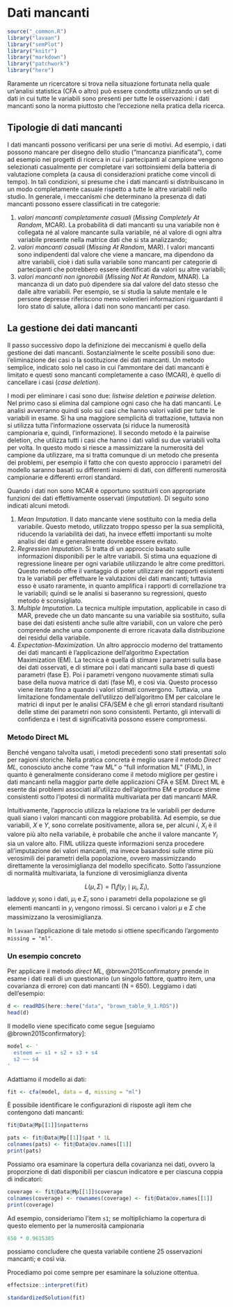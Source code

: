 # Dati mancanti {#ch:missing_data}

```r
source("_common.R")
library("lavaan")
library("semPlot")
library("knitr")
library("markdown")
library("patchwork")
library("here")
```

Raramente un ricercatore si trova nella situazione fortunata nella quale un'analisi statistica (CFA o altro) può essere condotta utilizzando un set di dati in cui tutte le variabili sono presenti per tutte le osservazioni: i dati mancanti sono la norma piuttosto che l'eccezione nella pratica della ricerca.

## Tipologie di dati mancanti

I dati mancanti possono verificarsi per una serie di motivi. Ad esempio, i dati possono mancare per disegno dello studio ("mancanza pianificata"), come ad esempio nei progetti di ricerca in cui i partecipanti al campione vengono selezionati casualmente per completare vari sottoinsiemi della batteria di valutazione completa (a causa di considerazioni pratiche come vincoli di tempo). In tali condizioni, si presume che i dati mancanti si distribuiscano in un modo completamente casuale rispetto a tutte le altre variabili nello studio. In generale, i meccanismi che determinano la presenza di dati mancanti possono essere classificati in tre categorie:

1. *valori mancanti completamente casuali* (*Missing Completely At Random*, MCAR). La probabilità di dati mancanti su una variabile non è collegata né al valore mancante sulla variabile, né al valore di ogni altra variabile presente nella matrice dati che si sta analizzando;
2. *valori mancanti casuali* (*Missing At Random*, MAR). I valori mancanti sono indipendenti dal valore che viene a mancare, ma dipendono da altre variabili, cioè i dati sulla variabile sono mancanti per categorie di partecipanti che potrebbero essere identificati da valori su altre variabili;
3. *valori mancanti non ignorabili* (*Missing Not At Random*, MNAR). La mancanza di un dato può dipendere sia dal valore del dato stesso che dalle altre variabili. Per esempio, se si studia la salute mentale e le persone depresse riferiscono meno volentieri informazioni riguardanti il loro stato di salute, allora i dati non sono mancanti per caso.

## La gestione dei dati mancanti

Il passo successivo dopo la definizione dei meccanismi è quello della gestione dei dati mancanti. Sostanzialmente le scelte possibili sono due: l'eliminazione dei casi o la sostituzione dei dati mancanti. Un metodo semplice, indicato solo nel caso in cui l'ammontare dei dati mancanti è limitato e questi sono mancanti completamente a caso (MCAR), è quello di cancellare i casi (*case deletion*). 

I modi per eliminare i casi sono due: *listwise deletion* e *pairwise deletion*. Nel primo caso si elimina dal campione ogni caso che ha dati mancanti. Le analisi avverranno quindi solo sui casi che hanno valori validi per tutte le variabili in esame. Si ha una maggiore semplicità di trattazione, tuttavia non si utilizza tutta l'informazione osservata (si riduce la numerosità campionaria e, quindi, l'informazione). Il secondo metodo è la pairwise deletion, che utilizza tutti i casi che hanno i dati validi su due variabili volta per volta. In questo modo si riesce a massimizzare la numerosità del campione da utilizzare, ma si tratta comunque di un metodo che presenta dei problemi, per esempio il fatto che con questo approccio i parametri del modello saranno basati su differenti insiemi di dati, con differenti numerosità campionarie e differenti errori standard.

Quando i dati non sono MCAR è opportuno sostituirli con appropriate funzioni dei dati effettivamente osservati (*imputation*). Di seguito sono indicati alcuni metodi.

1. *Mean Imputation*. Il dato mancante viene sostituito con la media della
variabile. Questo metodo, utilizzato troppo spesso per la sua semplicità, riducendo la variabilità dei dati, ha invece effetti importanti su molte analisi dei dati e generalmente dovrebbe essere evitato.
2. *Regression Imputation*. Si tratta di un approccio basato sulle informazioni disponibili per le altre variabili. Si stima una equazione di regressione lineare per ogni variabile utilizzando le altre come predittori. Questo metodo offre il vantaggio di poter utilizzare dei rapporti esistenti tra le variabili per effettuare le valutazioni dei dati mancanti; tuttavia esso è usato raramente, in quanto amplifica i rapporti di correllazione tra le variabili; quindi se le analisi si baseranno su regressioni, questo metodo è sconsigliato.
3. *Multiple Imputation*. La tecnica multiple imputation, applicabile in caso di MAR, prevede che un dato mancante su una variabile sia sostituito, sulla base dei dati esistenti anche sulle altre variabili, con un valore che però comprende anche una componente di errore ricavata dalla distribuzione dei residui della variabile. 
4. *Expectation-Maximization*. Un altro approccio moderno del trattamento dei dati mancanti è l’applicazione dell’algoritmo Expectation Maximization (EM). La tecnica è quella di stimare i parametri sulla base dei dati osservati, e di stimare poi i dati mancanti sulla base di questi parametri (fase E). Poi i parametri vengono nuovamente stimati sulla base della nuova matrice di dati (fase M), e così via. Questo processo viene iterato fino a quando i valori stimati convergono. Tuttavia, una limitazione fondamentale dell'utilizzo dell'algoritmo EM per calcolare le matrici di input per le analisi CFA/SEM è che gli errori standard risultanti delle stime dei parametri non sono consistenti. Pertanto, gli intervalli di confidenza e i test di significatività possono essere compromessi. 

### Metodo Direct ML

Benché vengano talvolta usati, i metodi precedenti sono stati presentati solo per ragioni storiche. Nella pratica concreta è meglio usare il metodo *Direct ML*, conosciuto anche come "raw ML" o "full information ML" (FIML), in quanto è generalmente considerano come il metodo migliore per gestire i dati mancanti nella maggior parte delle applicazioni CFA e SEM. Direct ML è esente dai problemi associati all'utilizzo dell'algoritmo EM e produce stime consistenti sotto l'ipotesi di normalità multivariata per dati mancanti MAR. 

Intuitivamente, l'approccio utilizza la relazione tra le variabili per dedurre quali siano i valori mancanti con maggiore probabilità. Ad esempio, se due variabili, $X$ e $Y$, sono correlate positivamente, allora se, per alcuni $i$, $X_i$ è il valore più alto nella variabile, è probabile che anche il valore mancante $Y_i$ sia un valore alto. FIML utilizza queste informazioni senza procedere all'imputazione dei valori mancanti, ma invece basandosi sulle stime più verosimili dei parametri della popolazione, ovvero massimizzando direttamente la verosimiglianza del modello specificato. Sotto l'assunzione di normalità multivariata, la funzione di verosimiglianza diventa

$$
L(\mu, \Sigma) = \prod_i f(y_i \mid \mu_i, \Sigma_i),
$$
laddove $y_i$ sono i dati, $\mu_i$ e $\Sigma_i$ sono i parametri della popolazione se gli elementi mancanti in $y_i$ vengono rimossi. Si cercano i valori $\mu$ e $\Sigma$ che massimizzano la verosimiglianza.

In `lavaan` l'applicazione di tale metodo si ottiene specificando l'argomento `missing = "ml"`.

### Un esempio concreto

Per applicare il metodo *direct ML*, @brown2015confirmatory prende in esame i dati reali di un questionario (un singolo fattore, quattro item, una covarianza di errore) con dati mancanti (N = 650). Leggiamo i dati dell'esempio:

```r
d <- readRDS(here::here("data", "brown_table_9_1.RDS"))
head(d)
```

Il modello viene specificato come segue [seguiamo @brown2015confirmatory]:

```r
model <- '
  esteem =~ s1 + s2 + s3 + s4
  s2 ~~ s4
'
```

Adattiamo il modello ai dati:

```r
fit <- cfa(model, data = d, missing = "ml")
```

È possibile identificare le configurazioni di risposte agli item che contengono dati mancanti:

```r
fit@Data@Mp[[1]]$npatterns
```

```r
pats <- fit@Data@Mp[[1]]$pat * 1L
colnames(pats) <- fit@Data@ov.names[[1]]
print(pats)
```

Possiamo ora esaminare la copertura della covarianza nei dati, ovvero la proporzione di dati disponibili per ciascun indicatore e per ciascuna coppia di indicatori: 

```r
coverage <- fit@Data@Mp[[1]]$coverage
colnames(coverage) <- rownames(coverage) <- fit@Data@ov.names[[1]]
print(coverage)
```

Ad esempio, consideriamo l'item `s1`; se moltiplichiamo la copertura di questo elemento per la numerosità campionaria 

```r
650 * 0.9615385
```

possiamo concludere che questa variabile contiene 25 osservazioni mancanti; e così via.

Procediamo poi come sempre per esaminare la soluzione ottentua.

```r
effectsize::interpret(fit)
```

```r
standardizedSolution(fit)
```



